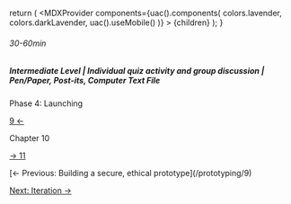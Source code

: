 
  return (
    <MDXProvider
      components={uac().components(
        colors.lavender,
        colors.darkLavender,
        uac().useMobile()
      )}
    >
      {children}
    </MDXProvider>
  );
}

[comment]: # "↓↓↓ Editable ↓↓↓"

###### 30-60min

##### Intermediate Level | Individual quiz activity and group discussion | Pen/Paper, Post-its, Computer Text File

<ChapterInfo color={colors.lavender}>
Phase 4: Launching

[9 ←](/prototyping/9)

Chapter 10

[→ 11](/launching/11)

</ChapterInfo>

<LaunchingIntegratingFeedback />

<ChapterFooterNav>
[← Previous: Building a secure, ethical prototype](/prototyping/9)

[Next: Iteration →](/launching/11)

</ChapterFooterNav>

